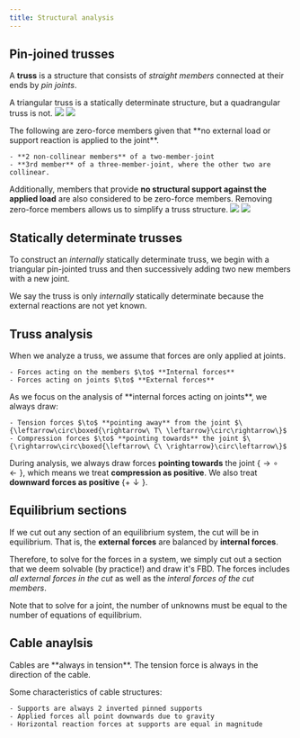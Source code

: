 ```yaml
---
title: Structural analysis
---
```


## Pin-joined trusses

A **truss** is a structure that consists of *straight members* connected at their ends by *pin joints*.

A triangular truss is a statically determinate structure, but a quadrangular truss is not.
![](././img/quadtruss.png)
![](././img/tritruss.png)


<Block variant="secondary" title="Zero-force members">
The following are zero-force members given that **no external load or support reaction is applied to the joint**.

    - **2 non-collinear members** of a two-member-joint
    - **3rd member** of a three-member-joint, where the other two are collinear.
Additionally, members that provide **no structural support against the applied load** are also considered to be zero-force members.
Removing zero-force members allows us to simplify a truss structure.
<BlockSep />
![](././img/zero2.jpg)
![](././img/zero3.jpg)
</Block>



## Statically determinate trusses

To construct an *internally* statically determinate truss, we begin with a triangular pin-jointed truss and then successively adding two new members with a new joint.

We say the truss is only *internally* statically determinate because the external reactions are not yet known.


## Truss analysis

When we analyze a truss, we assume that forces are only applied at joints.

<Block variant="knowledge" title="Internal vs. External forces">

    - Forces acting on the members $\to$ **Internal forces**
    - Forces acting on joints $\to$ **External forces**
</Block>



<Block variant="primary" title="Sign convention of analysis">
As we focus on the analysis of **internal forces acting on joints**, we always draw:

    - Tension forces $\to$ **pointing away** from the joint $\{\leftarrow\circ\boxed{\rightarrow\ T\ \leftarrow}\circ\rightarrow\}$
    - Compression forces $\to$ **pointing towards** the joint $\{\rightarrow\circ\boxed{\leftarrow\ C\ \rightarrow}\circ\leftarrow\}$
During analysis, we always draw forces **pointing towards** the joint $\{\rightarrow\circ\leftarrow\}$, which means we treat **compression as positive**.
We also treat **downward forces as positive** $\{+\downarrow\}$.
</Block>


## Equilibrium sections

If we cut out any section of an equilibrium system, the cut will be in equilibrium. That is, the **external forces** are balanced by **internal forces**.

Therefore, to solve for the forces in a system, we simply cut out a section that we deem solvable (by practice!) and draw it's FBD. The forces includes *all external forces in the cut* as well as the *interal forces of the cut members*.

Note that to solve for a joint, the number of unknowns must be equal to the number of equations of equilibrium.


## Cable anaylsis


<Block variant="primary" title="Cable forces">
Cables are **always in tension**. The tension force is always in the direction of the cable.
</Block>

Some characteristics of cable structures:

    - Supports are always 2 inverted pinned supports
    - Applied forces all point downwards due to gravity
    - Horizontal reaction forces at supports are equal in magnitude
